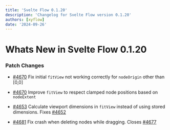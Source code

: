 ```yaml
---
title: 'Svelte Flow 0.1.20'
description: 'Changelog for Svelte Flow version 0.1.20'
authors: [xyflow]
date: '2024-09-26'
---
```


# Whats New in Svelte Flow 0.1.20

### Patch Changes

- [#4670](https://github.com/xyflow/xyflow/pull/4670) Fix initial `fitView` not working correctly for `nodeOrigin` other than [0,0]

- [#4670](https://github.com/xyflow/xyflow/pull/4670) Improve `fitView` to respect clamped node positions based on `nodeExtent`

- [#4653](https://github.com/xyflow/xyflow/pull/4653) Calculate viewport dimensions in `fitView` instead of using stored dimensions. Fixes [#4652](https://github.com/xyflow/xyflow/issues/4652)

- [#4681](https://github.com/xyflow/xyflow/pull/4681) Fix crash when deleting nodes while dragging. Closes [#4677](https://github.com/xyflow/xyflow/issues/4677)
